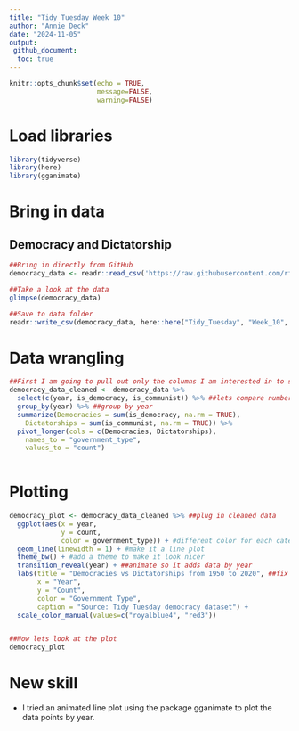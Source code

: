 ```yaml
---
title: "Tidy Tuesday Week 10"
author: "Annie Deck"
date: "2024-11-05"
output: 
 github_document:
  toc: true
---
```


```r
knitr::opts_chunk$set(echo = TRUE,
                      message=FALSE,
                      warning=FALSE)
```
# Load libraries
```r
library(tidyverse)
library(here)
library(gganimate)
```

# Bring in data
## Democracy and Dictatorship 
```r
##Bring in directly from GitHub
democracy_data <- readr::read_csv('https://raw.githubusercontent.com/rfordatascience/tidytuesday/master/data/2024/2024-11-05/democracy_data.csv')

##Take a look at the data
glimpse(democracy_data)

##Save to data folder 
readr::write_csv(democracy_data, here::here("Tidy_Tuesday", "Week_10", "Data", "outer_space_objects.csv"))

```

# Data wrangling 
```r
##First I am going to pull out only the columns I am interested in to simplify 
democracy_data_cleaned <- democracy_data %>%
  select(c(year, is_democracy, is_communist)) %>% ##lets compare number of democracies and number of communist countries
  group_by(year) %>% ##group by year
  summarize(Democracies = sum(is_democracy, na.rm = TRUE),
    Dictatorships = sum(is_communist, na.rm = TRUE)) %>%
  pivot_longer(cols = c(Democracies, Dictatorships),
    names_to = "government_type",
    values_to = "count")
  
```

# Plotting 
```r
democracy_plot <- democracy_data_cleaned %>% ##plug in cleaned data
  ggplot(aes(x = year,
             y = count, 
             color = government_type)) + #different color for each category 
  geom_line(linewidth = 1) + #make it a line plot
  theme_bw() + #add a theme to make it look nicer
  transition_reveal(year) + ##animate so it adds data by year
  labs(title = "Democracies vs Dictatorships from 1950 to 2020", ##fix axis lables and title
       x = "Year",
       y = "Count",
       color = "Government Type",
       caption = "Source: Tidy Tuesday democracy dataset") +
  scale_color_manual(values=c("royalblue4", "red3"))


##Now lets look at the plot 
democracy_plot

```

# New skill
* I tried an animated line plot using the package gganimate to plot the data points by year. 


